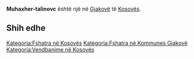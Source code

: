 {{Fshat në 
 | Emri                = Muhaxher-talinovc
 | EmriAlt                = 
 | NAME_SHORT_FORM=      
 | NAME_GENERIC=      
 | NAME_SORT_NAME_RO=      MUHAXHERTALINOVC
 | FULL_NAME_RO = Muhaxher-talinovc
 | FULL_NAME_ND_RO=Muhaxher-talinovc
 | SORT_NAME_RG=MUHAXHERTALINOVC
 | FULL_NAME_RG=Muhaxher-talinovc
 | FULL_NAME_ND_RG=Muhaxher-talinovc
 | SRP_NAME_SHORT_FORM=      
 | SRP_NAME_GENERIC=      
 | SRP_NAME_SORT_NAME_RO=      
 | SRP_FULL_NAME_RO = 
 | SRP_FULL_NAME_ND_RO=
 | SRP_SORT_NAME_RG=
 | SRP_FULL_NAME_RG=
 | SRP_FULL_NAME_ND_RG=
 | Emri (Rasa dhanore) = 
 | Figura              = 
 | Shteti              = Kosovo
 | Komuna              = Gjakovë
 | Kodi postar         = 
 | Sipërfaqja          = 

 | Popullsia           = 

 | Regj. i popullsisë  = 
 | Dend. e popullsisë  = 
 | Faqja zyrtare       = 
 <!--- Koordinatat ----> 
 | Gjerësia            = 42.3925
 | Gjatësia            = 21.174722
 | Lartësia            = 
}}
'''Muhaxher-talinovc''' është një [[]] në [[Gjakovë]] të [[Kosovës]].

<!-- == Gjeografia == -->
<!-- == Historia == -->
<!-- == Demografia == -->
== Shih edhe ==
{{Komuna Gjakovë}}
{{Kosovo-Administrata-Cung}}

[[Kategoria:Fshatra në Kosovës]]
[[Kategoria:Fshatra në Kommunes Gjakovë]]
[[Kategoria:Vendbanime në Kosovës]]